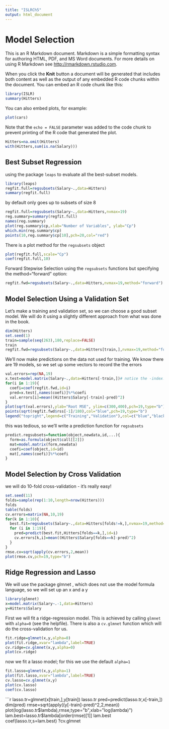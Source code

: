 ```yaml
---
title: "ISLRCh5"
output: html_document
---
```

Model Selection
=======================

This is an R Markdown document. Markdown is a simple formatting syntax for authoring HTML, PDF, and MS Word documents. For more details on using R Markdown see <http://rmarkdown.rstudio.com>.

When you click the **Knit** button a document will be generated that includes both content as well as the output of any embedded R code chunks within the document. You can embed an R code chunk like this:

```r
library(ISLR)
summary(Hitters)
```

You can also embed plots, for example:

```r
plot(cars)
```

Note that the `echo = FALSE` parameter was added to the code chunk to prevent printing of the R code that generated the plot.

```r
Hitters=na.omit(Hitters)
with(Hitters,sum(is.na(Salary)))
```

Best Subset Regression
---------------------------
using the package `leaps` to evaluate all the best-subset models.
```r
library(leaps)
regfit.full=regsubsets(Salary~.,data=Hitters)
summary(regfit.full)
```
by default only goes up to subsets of size 8
```r
regfit.full=regsubsets(Salary~.,data=Hitters,nvmax=19)
reg.summary=summary(regfit.full)
names(reg.summary)
plot(reg.summary$cp,xlab="Number of Variables", ylab="Cp")
which.min(reg.summary$cp)
points(10,reg.summary$cp[10],pch=20,col="red")
```
There is a plot method for the `regsubsets` object
```r
plot(regfit.full,scale="Cp")
coef(regfit.full,10)
```
Forward Stepwise Selection
using the `regsubsets` functions but specifying the method="forward" option:
```r
regfit.fwd=regsubsets(Salary~.,data=Hitters,nvmax=19,method="forward")
```
Model Selection Using a Validation Set
-------------------------------------
Let's make a training and validation set, so we can choose a good subset model. We will do it using a slightly different approach from what was done in the book.
```r
dim(Hitters)
set.seed(1)
train=sample(seq(263),180,replace=FALSE)
train
regfit.fwd=regsubsets(Salary~.,data=Hitters[train,],nvmax=19,method="forward")
```
We'll now make predictions on the data not used for training. We know there are 19 models, so we set up some vectors to record the the errors
```r
val.errors=rep(NA,19)
x.test=model.matrix(Salary~.,data=Hitters[-train,])# notice the -index!st.fit
for(i in 1:19){
  coefi=coef(regfit.fwd,id=i)
  pred=x.test[,names(coefi)]%*%coefi
  val.errors[i]=mean((Hitters$Salary[-train]-pred)^2)
}
plot(sqrt(val.errors),ylab="Root MSE", ylim=c(300,400),pch=19,type="b")
points(sqrt(regfit.fwd$rss[-1]/180),col="blue",pch=19,type="b")
legend("topright",legend=c("Training","Validation"),col=c("blue","black"),pch=19)
```
this was tedious, so we'll write a prediction function for `regsubsets`
```r
predict.regsubsets=function(object,newdata,id,...){
  form=as.formula(object$call[[2]])
  mat=model.matrix(form,newdata)
  coefi=coef(object,id=id)
  mat[,names(coefi)]%*%coefi
}
```
Model Selection by Cross Validation
------------------------------------
we will do 10-fold cross-validation - it's really easy!
```r
set.seed(11)
folds=sample(rep(1:10,length=nrow(Hitters)))
folds
table(folds)
cv.errors=matrix(NA,10,19)
for(k in 1:10){
  best.fit=regsubsets(Salary~.,data=Hitters[folds!=k,],nvmax=19,method="forward")
  for (i in 1:19){
    pred=predict(best.fit,Hitters[folds==k,],id=i)
    cv.errors[k,i]=mean((Hitters$Salary[folds==k]-pred)^2)
  }
}
rmse.cv=sqrt(apply(cv.errors,2,mean))
plot(rmse.cv,pch=19,type="b")
```

Ridge Regression and Lasso
--------------------------
We will use the package glmnet , which does not use the model formula language, so we will set up an x and a y
```r
library(glmnet)
x=model.matrix(Salary~.-1,data=Hitters)
y=Hitters$Salary
```
First we will fit a ridge-regression model. This is achieved by calling `glmnet` with `alpha=0` (see the helpfile). There is also a `cv.glmnet` function which will do the cross-validation for us.
```r
fit.ridge=glmnet(x,y,alpha=0)
plot(fit.ridge,xvar="lambda",label=TRUE)
cv.ridge=cv.glmnet(x,y,alpha=0)
plot(cv.ridge)
```
now we fit a lasso model; for this we use the default `alpha=1`
```r
fit.lasso=glmnet(x,y,alpha=1)
plot(fit.lasso,xvar="lambda",label=TRUE)
cv.lasso=cv.glmnet(x,y)
plot(cv.lasso)
coef(cv.lasso)
```
```r
lasso.tr=glmnet(x[train,],y[train])
lasso.tr
pred=predict(lasso.tr,x[-train,])
dim(pred)
rmse=sqrt(apply((y[-train]-pred)^2,2,mean))
plot(log(lasso.tr$lambda),rmse,type="b",xlab="log(lambda)")
lam.best=lasso.tr$lambda[order(rmse)[1]]
lam.best
coef(lasso.tr,s=lam.best)
?cv.glmnet

